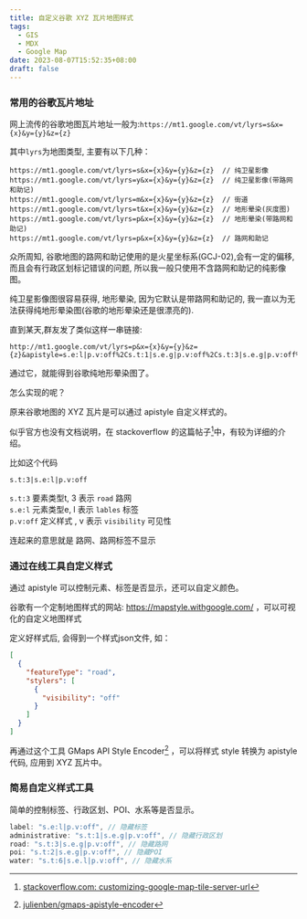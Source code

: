 ```yaml
---
title: 自定义谷歌 XYZ 瓦片地图样式
tags:
  - GIS
  - MDX
  - Google Map
date: 2023-08-07T15:52:35+08:00
draft: false
---
```


### 常用的谷歌瓦片地址

网上流传的谷歌地图瓦片地址一般为:`https://mt1.google.com/vt/lyrs=s&x={x}&y={y}&z={z}`

其中`lyrs`为地图类型, 主要有以下几种：

```text
https://mt1.google.com/vt/lyrs=s&x={x}&y={y}&z={z}  // 纯卫星影像
https://mt1.google.com/vt/lyrs=y&x={x}&y={y}&z={z}  // 纯卫星影像(带路网和助记)
https://mt1.google.com/vt/lyrs=m&x={x}&y={y}&z={z}  // 街道
https://mt1.google.com/vt/lyrs=t&x={x}&y={y}&z={z}  // 地形晕染(灰度图)
https://mt1.google.com/vt/lyrs=p&x={x}&y={y}&z={z}  // 地形晕染(带路网和助记)
https://mt1.google.com/vt/lyrs=p&x={x}&y={y}&z={z}  // 路网和助记
```

众所周知, 谷歌地图的路网和助记使用的是火星坐标系(GCJ-02),会有一定的偏移, 而且会有行政区划标记错误的问题, 所以我一般只使用不含路网和助记的纯影像图。

纯卫星影像图很容易获得, 地形晕染, 因为它默认是带路网和助记的, 我一直以为无法获得纯地形晕染图(谷歌的地形晕染还是很漂亮的).

直到某天,群友发了类似这样一串链接:
```text
http://mt1.google.com/vt/lyrs=p&x={x}&y={y}&z={z}&apistyle=s.e:l|p.v:off%2Cs.t:1|s.e.g|p.v:off%2Cs.t:3|s.e.g|p.v:off%2Cs.t:2|s.e.g|p.v:off%2Cs.t:4|s.e.g|p.v:off
```

通过它，就能得到谷歌纯地形晕染图了。

怎么实现的呢？

原来谷歌地图的 XYZ 瓦片是可以通过 apistyle 自定义样式的。

似乎官方也没有文档说明，在 stackoverflow 的这篇帖子[^1]中，有较为详细的介绍。

比如这个代码
```text
s.t:3|s.e:l|p.v:off
```

`s.t:3`   要素类型t, 3 表示 `road`       路网  
`s.e:l`   元素类型e, l 表示 `lables`     标签  
`p.v:off` 定义样式 , v 表示 `visibility` 可见性  

连起来的意思就是 路网、路网标签不显示

### 通过在线工具自定义样式

通过 apistyle 可以控制元素、标签是否显示，还可以自定义颜色。

谷歌有一个定制地图样式的网站: https://mapstyle.withgoogle.com/ ，可以可视化的自定义地图样式

定义好样式后, 会得到一个样式json文件, 如：

```json
[
  {
    "featureType": "road",
    "stylers": [
      {
        "visibility": "off"
      }
    ]
  }
]
```

再通过这个工具 GMaps API Style Encoder[^2] ，可以将样式 style 转换为 apistyle 代码, 应用到 XYZ 瓦片中。


### 简易自定义样式工具

简单的控制标签、行政区划、POI、水系等是否显示。

```javascript
label: "s.e:l|p.v:off", // 隐藏标签
administrative: "s.t:1|s.e.g|p.v:off", // 隐藏行政区划
road: "s.t:3|s.e.g|p.v:off", // 隐藏路网
poi: "s.t:2|s.e.g|p.v:off", // 隐藏POI
water: "s.t:6|s.e.l|p.v:off", // 隐藏水系
```




<Map client:load />






[^1]: [stackoverflow.com: customizing-google-map-tile-server-url](https://stackoverflow.com/questions/29692737/customizing-google-map-tile-server-url)

[^2]: [julienben/gmaps-apistyle-encoder](https://github.com/julienben/gmaps-apistyle-encoder)

